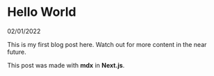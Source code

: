 # Hello World

<time>02/01/2022</time>

This is my first blog post here. Watch out for more content in the near future.

This post was made with **mdx** in **Next.js**.
